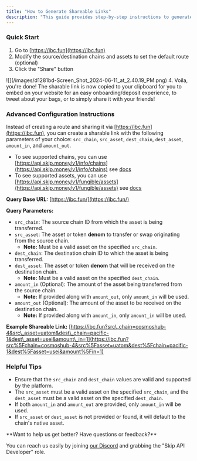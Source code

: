 ```yaml
---
title: "How to Generate Shareable Links"
description: "This guide provides step-by-step instructions to generate IBC.fun shareable links."
---
```


### Quick Start

1. Go to [https://ibc.fun](https://ibc.fun)
2. Modify the source/destination chains and assets to set the default route (optional)
3. Click the "Share" button  
<Frame>![](/images/d1281bd-Screen_Shot_2024-06-11_at_2.40.19_PM.png)</Frame>
4. Voila, you're done! The sharable link is now copied to your clipboard for you to embed on your website for an easy onboarding/deposit experience, to tweet about your bags, or to simply share it with your friends!

### Advanced Configuration Instructions

Instead of creating a route and sharing it via [https://ibc.fun](https://ibc.fun), you can create a sharable link with the following parameters of your choice: `src_chain`, `src_asset`, `dest_chain`, `dest_asset`, `amount_in`, and `amount_out`.

* To see supported chains, you can use [https://api.skip.money/v1/info/chains](https://api.skip.money/v1/info/chains) see [docs](/api-reference/info/get-v2infochains)
* To see supported assets, you can use [https://api.skip.money/v1/fungible/assets](https://api.skip.money/v1/fungible/assets) see [docs](api-reference/fungible/get-v2fungibleassets)

**Query Base URL:** [https://ibc.fun/](https://ibc.fun/)

**Query Parameters:**

* `src_chain`: The source chain ID from which the asset is being transferred.
* `src_asset`: The asset or token **denom** to transfer or swap originating from the source chain.  
   * **Note:** Must be a valid asset on the specified `src_chain`.
* `dest_chain`: The destination chain ID to which the asset is being transferred.
* `dest_asset`: The asset or token **denom** that will be received on the destination chain.  
   * **Note:** Must be a valid asset on the specified `dest_chain`.
* `amount_in` (Optional): The amount of the asset being transferred from the source chain.  
   * **Note:** If provided along with `amount_out`, only `amount_in` will be used.
* `amount_out` (Optional): The amount of the asset to be received on the destination chain.  
   * **Note:** If provided along with `amount_in`, only `amount_in` will be used.

**Example Shareable Link:** [https://ibc.fun?src\_chain=cosmoshub-4&src\_asset=uatom&dest\_chain=pacific-1&dest\_asset=usei&amount\_in=1](https://ibc.fun?src%5Fchain=cosmoshub-4&src%5Fasset=uatom&dest%5Fchain=pacific-1&dest%5Fasset=usei&amount%5Fin=1)

### Helpful Tips

* Ensure that the `src_chain` and `dest_chain` values are valid and supported by the platform.
* The `src_asset` must be a valid asset on the specified `src_chain`, and the `dest_asset` must be a valid asset on the specified `dest_chain`.
* If both `amount_in` and `amount_out` are provided, only `amount_in` will be used.
* If `src_asset` or `dest_asset` is not provided or found, it will default to the chain's native asset.

 <Check>
 **Want to help us get better? Have questions or feedback?**
 
 You can reach us easily by joining [our Discord](https://skip.money/discord) and grabbing the "Skip API Developer" role.
 </Check>
